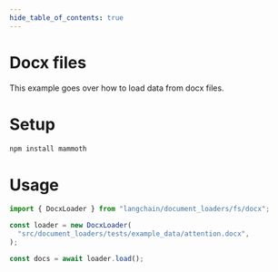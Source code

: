 ```yaml
---
hide_table_of_contents: true
---
```


# Docx files

This example goes over how to load data from docx files.

# Setup

```bash npm2yarn
npm install mammoth
```

# Usage

```typescript
import { DocxLoader } from "langchain/document_loaders/fs/docx";

const loader = new DocxLoader(
  "src/document_loaders/tests/example_data/attention.docx",
);

const docs = await loader.load();
```
